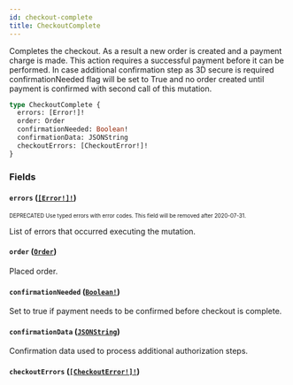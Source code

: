 ```yaml
---
id: checkout-complete
title: CheckoutComplete
---
```


Completes the checkout. As a result a new order is created and a payment charge is made. This action requires a successful payment before it can be performed. In case additional confirmation step as 3D secure is required confirmationNeeded flag will be set to True and no order created until payment is confirmed with second call of this mutation.

```graphql
type CheckoutComplete {
  errors: [Error!]!
  order: Order
  confirmationNeeded: Boolean!
  confirmationData: JSONString
  checkoutErrors: [CheckoutError!]!
}
```

### Fields

#### `errors` ([`[Error!]!`](/developer/api-reference/objects/error.mdx))

<sub><sup><span className="deprecatedTag">DEPRECATED</span> Use typed errors with error codes. This field will be removed after 2020-07-31.</sup></sub>

List of errors that occurred executing the mutation.

#### `order` ([`Order`](/developer/api-reference/objects/order.mdx))

Placed order.

#### `confirmationNeeded` ([`Boolean!`](/developer/api-reference/scalars/boolean.mdx))

Set to true if payment needs to be confirmed before checkout is complete.

#### `confirmationData` ([`JSONString`](/developer/api-reference/scalars/json-string.mdx))

Confirmation data used to process additional authorization steps.

#### `checkoutErrors` ([`[CheckoutError!]!`](/developer/api-reference/objects/checkout-error.mdx))
